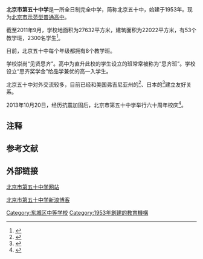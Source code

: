 {{Infobox School
| name = 北京市第五十中学
| other_name = 北京五十中
| image = 
| motto =    
| established =  
| type = 公立学校|公立   
| religion =    
| district =    
| president =    
| principal = 张威  
| dean =    
| college =    
| house =    
| sc =    
| cs =    
| faculty =    
| staff =    
| students =    
| athletics =    
| conference =    
| colors =    
| mascot =    
| magazine =    
| free_label1 =    
| free_text1 =    
| free_label2 =    
| free_text2 =    
| free_label3 =    
| free_text3 =    
| address = [[北京市|北京市]][[东城区_(北京市)|东城区]][[夕照寺街|夕照寺街]]13号   
| tel =   
| fax =    
| mail =    
| website =    
}}
'''北京市第五十中学'''是一所全日制完全中学，简称北京五十中，始建于1953年{{noteTag|除此之外，在中国大陆网络上还有一种“北京五十中创建于1864年，前身为育英学校，1953年转为公办并改名为北京市第五十中学”的说法。但是由于校方宣传时几乎从未提及1953年前的历史，始建于1864年的说法是否真实仍待确定。}}。现为[[北京市高中示范校列表|北京市示范型普通高中]]。

截至2011年9月，学校地面积为27632平方米，建筑面积为22022平方米，有53个教学班，2300名学生<ref>{{cite web |url=http://www.bjdch.gov.cn/n6556/n6567/n6578/n6579/c699875/content.html |title=存档副本 |accessdate=2011-09-01 |deadurl=yes |archiveurl=https://web.archive.org/web/20190708014802/http://www.bjdch.gov.cn/n6556/n6567/n6578/n6579/c699875/content.html |archivedate=2019-07-08 }}</ref>。

目前，北京五十中每个年级都拥有8个教学班。

学校崇尚“见贤思齐”。高中为直升此校的学生设立的班常常被称为“思齐班”。学校设立“思齐奖学金”给品学兼优的高一入学生。

北京五十中对外交流较多，目前已经和美国弗吉尼亚州的{{link-en|自由高中|Freedom High School (Loudoun County, Virginia)}}<ref>{{cite web |url=http://www.bj50.com/blog/?p=4290 |title=存档副本 |accessdate=2013-08-09 |deadurl=yes |archiveurl=https://web.archive.org/web/20160305051225/http://www.bj50.com/blog/?p=4290 |archivedate=2016-03-05 }}</ref>、日本的{{link-ja|自由之森学园|自由の森学園中学校・高等学校}}<ref>{{cite web |url=http://www.bj50.com/blog/?p=1304 |title=存档副本 |accessdate=2013-08-09 |deadurl=yes |archiveurl=https://web.archive.org/web/20160331123805/http://www.bj50.com/blog/?p=1304 |archivedate=2016-03-31 }}</ref>建立友好关系。

2013年10月20日，经历抗震加固后，北京市第五十中学举行六十周年校庆<ref>{{cite web |url=http://www.bj50.com/blog/?p=5201 |title=存档副本 |accessdate=2013-10-31 |deadurl=yes |archiveurl=https://web.archive.org/web/20131102162211/http://www.bj50.com/blog/?p=5201 |archivedate=2013-11-02 }}</ref>。

==注释==
{{Notefoot}}

==参考文献==
{{reflist}}

==外部链接==
[https://web.archive.org/web/20130525061216/http://www.bj50.com/ 北京市第五十中学网站]

[http://blog.sina.com.cn/50deyu 北京市第五十中学新浪博客]{{Wayback|url=http://blog.sina.com.cn/50deyu |date=20131211153234 }}

{{DEFAULTSORT:Bei北}}
[[Category:东城区中等学校|Category:东城区中等学校]]
[[Category:1953年創建的教育機構|Category:1953年創建的教育機構]]
